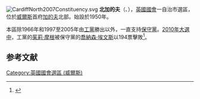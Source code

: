[[File:CardiffNorth2007Constituency.svg|right]]
'''北加的夫'''（{{lang-en|Cardiff North}}、{{lang-cy|Gogledd Caerdydd}}），[[英國|英國]][[英國國會|國會]]一自治市選區，位於[[威爾斯|威爾斯]]首府[[加的夫|加的夫]]北部。始設於1950年。

本區除1966年和1997至2005年由[[工黨_(英國)|工黨]]勝出以外，一直支持[[保守黨_(英國)|保守黨]]。[[2010年英國大選|2010年大選中]]，工黨的[[茱莉·摩根|茱莉·摩根]]被保守黨的[[喬納森·埃文斯|喬納森·埃文斯]]以194票擊敗<ref name="">{{cite news
|publisher=[[英國廣播公司|英國廣播公司]]
|date=2010年5月7日
|title=Election 2010/Constituency/Cardiff North
|url=http://news.bbc.co.uk/1/shared/election2010/results/constituency/w11.stm
|accessdate=2010年6月9日
|archive-date=2017年9月5日
|archive-url=https://web.archive.org/web/20170905024542/http://news.bbc.co.uk/1/shared/election2010/results/constituency/w11.stm
|dead-url=no
}}</ref>。

==参考文献==
<div class="references-small">
<references></references>
</div>

{{DEFAULTSORT:Cardiff North (UK Parliament constituency)}}
[[Category:英國國會選區_(威爾斯)|Category:英國國會選區 (威爾斯)]]